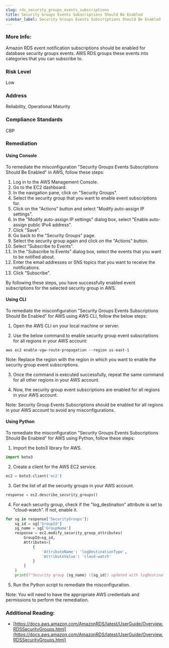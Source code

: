 ```yaml
---
slug: rds_security_groups_events_subscriptions
title: Security Groups Events Subscriptions Should Be Enabled
sidebar_label: Security Groups Events Subscriptions Should Be Enabled
---
```


### More Info:

Amazon RDS event notification subscriptions should be enabled for database security groups events. AWS RDS groups these events into categories that you can subscribe to.

### Risk Level

Low

### Address

Reliability, Operational Maturity

### Compliance Standards

CBP

### Remediation

#### Using Console

To remediate the misconfiguration "Security Groups Events Subscriptions Should Be Enabled" in AWS, follow these steps:

1. Log in to the AWS Management Console.
2. Go to the EC2 dashboard.
3. In the navigation pane, click on "Security Groups".
4. Select the security group that you want to enable event subscriptions for.
5. Click on the "Actions" button and select "Modify auto-assign IP settings".
6. In the "Modify auto-assign IP settings" dialog box, select "Enable auto-assign public IPv4 address".
7. Click "Save".
8. Go back to the "Security Groups" page.
9. Select the security group again and click on the "Actions" button.
10. Select "Subscribe to Events".
11. In the "Subscribe to Events" dialog box, select the events that you want to be notified about.
12. Enter the email addresses or SNS topics that you want to receive the notifications.
13. Click "Subscribe".

By following these steps, you have successfully enabled event subscriptions for the selected security group in AWS.

#### Using CLI

To remediate the misconfiguration "Security Groups Events Subscriptions Should Be Enabled" for AWS using AWS CLI, follow the below steps:

1. Open the AWS CLI on your local machine or server.

2. Use the below command to enable security group event subscriptions for all regions in your AWS account:

```
aws ec2 enable-vgw-route-propagation --region us-east-1
```

Note: Replace the region with the region in which you want to enable the security group event subscriptions.

3. Once the command is executed successfully, repeat the same command for all other regions in your AWS account.

4. Now, the security group event subscriptions are enabled for all regions in your AWS account.

Note: Security Group Events Subscriptions should be enabled for all regions in your AWS account to avoid any misconfigurations.

#### Using Python

To remediate the misconfiguration "Security Groups Events Subscriptions Should Be Enabled" for AWS using Python, follow these steps:

1. Import the boto3 library for AWS.

```python
import boto3
```

2. Create a client for the AWS EC2 service.

```python
ec2 = boto3.client('ec2')
```

3. Get the list of all the security groups in your AWS account.

```python
response = ec2.describe_security_groups()
```

4. For each security group, check if the "log_destination" attribute is set to "cloud-watch". If not, enable it.

```python
for sg in response['SecurityGroups']:
    sg_id = sg['GroupId']
    sg_name = sg['GroupName']
    response = ec2.modify_security_group_attributes(
        GroupId=sg_id,
        Attributes=[
            {
                'AttributeName': 'logDestinationType',
                'AttributeValue': 'cloud-watch'
            }
        ]
    )
    print(f"Security group {sg_name} ({sg_id}) updated with logDestinationType = cloud-watch")
```

5. Run the Python script to remediate the misconfiguration.

Note: You will need to have the appropriate AWS credentials and permissions to perform the remediation.

### Additional Reading:

- [https://docs.aws.amazon.com/AmazonRDS/latest/UserGuide/Overview.RDSSecurityGroups.html](https://docs.aws.amazon.com/AmazonRDS/latest/UserGuide/Overview.RDSSecurityGroups.html) 

